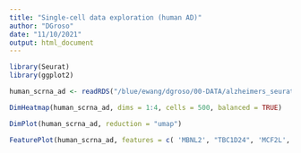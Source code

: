 ```yaml
---
title: "Single-cell data exploration (human AD)"
author: "DGroso"
date: "11/10/2021"
output: html_document
---
```


```r
library(Seurat)
library(ggplot2)
```

```r
human_scrna_ad <- readRDS("/blue/ewang/dgroso/00-DATA/alzheimers_seurat_obj_scrna/human/AD00203.rds")
```

```r
DimHeatmap(human_scrna_ad, dims = 1:4, cells = 500, balanced = TRUE)
```

```r
DimPlot(human_scrna_ad, reduction = "umap")
```

```r
FeaturePlot(human_scrna_ad, features = c( 'MBNL2', "TBC1D24", 'MCF2L', 'MYO5B'))
```


